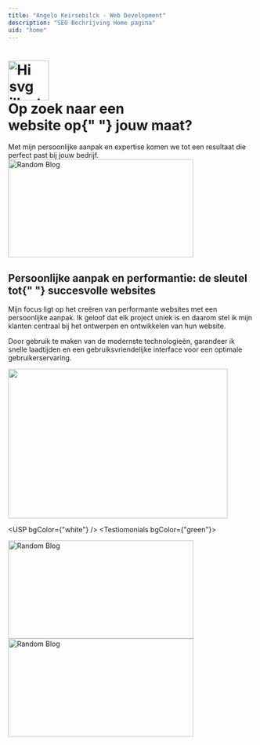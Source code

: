 ```yaml
---
title: "Angelo Keirsebilck - Web Development"
description: "SEO Bechrijving Home pagina"
uid: "home"
---
```





<HomeBanner>
  <h1
    class="font-bebas text-5xl flex justify-center items-center flex-col text-center lg:text-7xl max-w-2xl mb-8"
    slot="title"
  >
    <img
      src={hi}
      width="83"
      height="81"
      class="inline transformo -translate-y-1.5"
      alt="Hi svg illustration"
    />
    <div class="">
      Op zoek naar een <br /> website op{" "}
      <span class="underline-svg-1">jouw maat?</span>
    </div>
  </h1>
  <div class="text-2xl mb-10" slot="intro">
    Met mijn persoonlijke aanpak en expertise komen we tot een resultaat die
    perfect past bij jouw bedrijf.
  </div>
</HomeBanner>
<TextMedia
  bgColor={"blue"}
  textPos={"left"}
  link={{
    label: "Meer over de werkwijze",
    uri: "/werkwijze",
    style: {
      intent: "pink",
      size: "medium",
    },
  }}
>
  <div slot="blobs">
    <img
      src={blobWhite1}
      class="absolute -bottom-20 -left-[15%] lg:left-[50%]"
      width="378"
      height="200"
      alt="Random Blog"
    />
  </div>
  <h2 slot="title">
    Persoonlijke aanpak en performantie: de sleutel tot{" "}
    <span class="underline-svg-2">succesvolle</span>
    <span class="underline-svg-2">websites</span>
  </h2>
  <div class="" slot="text">
    <p>
      Mijn focus ligt op het creëren van performante websites met een
      persoonlijke aanpak. Ik geloof dat elk project uniek is en daarom stel ik
      mijn klanten centraal bij het ontwerpen en ontwikkelen van hun website.
    </p>
    <p>
      Door gebruik te maken van de modernste technologieën, garandeer ik snelle
      laadtijden en een gebruiksvriendelijke interface voor een optimale
      gebruikerservaring.
    </p>
  </div>
  <div
    class="max-w-md flex justify-center items-center h-full mx-auto"
    slot="image"
  >
    <div class="w-full">
      <img
        src={person}
        alt=""
        width="448"
        height="305"
        alt="Illustration of person sitting infront of a computer."
      />
    </div>
  </div>
</TextMedia>

<USP bgColor={"white"} />
<Testiomonials bgColor={"green"}>
  <div slot="blobs">
    <img
      src={blobWhite1}
      class="absolute -bottom-20 z-20 right-[-200px]"
      width="378"
      height="200"
      alt="Random Blog"
    />
    <img
      src={blobWhite1}
      class="absolute top-0 z-20 left-[-170px] transform rotate-90"
      width="378"
      height="200"
      alt="Random Blog"
    />
  </div>
</Testiomonials>
